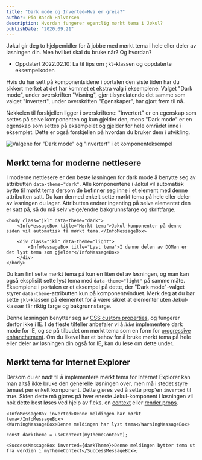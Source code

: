 ```yaml
---
title: "Dark mode og Inverted—Hva er greia?"
author: Pio Rasch-Halvorsen
description: Hvordan fungerer egentlig mørkt tema i Jøkul?
publishDate: "2020.09.21"
---
```


<Ingress>
    Jøkul gir deg to hjelpemidler for å jobbe med mørkt tema i hele eller deler av løsningen din. Men hvilket skal du
    bruke når? Og hvordan?
</Ingress>

-   Oppdatert 2022.02.10: La til tips om `jkl`-klassen og oppdaterte eksempelkoden

Hvis du har sett på komponentsidene i portalen den siste tiden har du sikkert merket at det har kommet et ekstra valg i eksemplene: Valget "Dark mode", under overskriften "Visning", gjør tilsynelatende det samme som valget "Invertert", under overskriften "Egenskaper", har gjort frem til nå.

Nøkkelen til forskjellen ligger i overskriftene: "Invertert" er en egenskap som settes på selve komponenten og kun gjelder den, mens "Dark mode" er en egenskap som settes på eksempelet og gjelder for hele området inne i eksemplet. Dette er også forskjellen på hvordan du bruker dem i utvikling.

![Valgene for "Dark mode" og "Invertert" i et komponenteksempel](/assets/blog/dark-mode-inverted.png)

## Mørkt tema for moderne nettlesere

I moderne nettlesere er den beste løsningen for dark mode å benytte seg av attributten `data-theme="dark"`. Alle komponentene i Jøkul vil automatisk bytte til mørkt tema dersom de befinner seg inne i et element med denne attributten satt. Du kan dermed enkelt sette mørkt tema på hele eller deler av løsningen du lager. Attributten endrer ingenting på selve elementet den er satt på, så du må selv velge/endre bakgrunnsfarge og skriftfarge.

```tsx
<body class="jkl" data-theme="dark">
    <InfoMessageBox title="Mørkt tema">Jøkul-komponenter på denne siden vil automatisk få mørkt tema.</InfoMessageBox>

    <div class="jkl" data-theme="light">
        <InfoMessageBox title="Lyst tema">I denne delen av DOMen er det lyst tema som gjelder</InfoMessageBox>
    </div>
</body>
```

Du kan fint sette mørkt tema på kun en liten del av løsningen, og man kan også eksplisitt sette lyst tema med `data-theme="light"` på samme måte. Eksemplene i portalen er et eksempel på dette, der "Dark mode"-valget styrer `data-theme`-attributten kun på komponentvinduet. Merk deg at du bør sette `jkl`-klassen på elementet for å være
sikret at elementer uten Jøkul-klasser får riktig farge og bakgrunnsfarge.

Denne løsningen benytter seg av [CSS custom properties](https://developer.mozilla.org/en-US/docs/Web/CSS/Using_CSS_custom_properties), og fungerer derfor ikke i IE. I de fleste tilfeller anbefaler vi å _ikke_ implementere dark mode for IE, og se på tilbudet om mørkt tema som en form for [progressive enhanchement](https://en.wikipedia.org/wiki/Progressive_enhancement). Om du likevel har et behov for å bruke mørkt tema på hele eller deler av løsningen din også for IE, kan du lese om dette under.

## Mørkt tema for Internet Explorer

Dersom du er nødt til å implementere mørkt tema for Internet Explorer kan man altså ikke bruke den generelle løsningen over, men må i stedet styre temaet per enkelt komponent. Dette gjøres ved å sette prop'en `inverted` til true. Siden dette må gjøres på hver eneste Jøkul-komponent i løsningen vil nok dette best løses ved hjelp av f.eks. en [context](https://reactjs.org/docs/context.html) eller [render props](https://reactjs.org/docs/render-props.html).

```tsx
<InfoMessageBox inverted>Denne meldingen har mørkt tema</InfoMessageBox>
<WarningMessageBox>Denne meldingen har lyst tema</WarningMessageBox>
```

```tsx
const darkTheme = useContext(myThemeContext);

<SuccessMessageBox inverted={darkTheme}>Denne meldingen bytter tema ut fra verdien i myThemeContext</SuccessMessageBox>;
```
